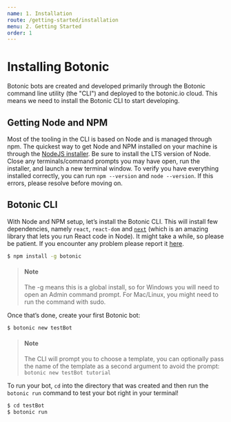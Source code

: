 ```yaml
---
name: 1. Installation
route: /getting-started/installation
menu: 2. Getting Started
order: 1
---
```



# Installing Botonic

Botonic bots are created and developed primarily through the Botonic command line utility (the "CLI") and deployed to the botonic.io cloud. This means we need to install the Botonic CLI to start developing.

## Getting Node and NPM

Most of the tooling in the CLI is based on Node and is managed through npm. The quickest way to get Node and NPM installed on your machine is through the [NodeJS installer](https://nodejs.org/). Be sure to install the LTS version of Node. Close any terminals/command prompts you may have open, run the installer, and launch a new terminal window. To verify you have everything installed correctly, you can run `npm --version` and `node --version`. If this errors, please resolve before moving on.

## Botonic CLI

With Node and NPM setup, let’s install the Botonic CLI. This will install few dependencies, namely `react`, `react-dom` and [`next`](https://github.com/zeit/next.js/) (which is an amazing library that lets you run React code in Node). It might take a while, so please be patient. If you encounter any problem please report it [here](https://github.com/hubtype/botonic/issues).

```bash
$ npm install -g botonic
```

> #### Note
> The -g means this is a global install, so for Windows you will need to open an Admin command prompt. For Mac/Linux, you might need to run the command with sudo.

Once that’s done, create your first Botonic bot:

```bash
$ botonic new testBot
```

> #### Note
> The CLI will prompt you to choose a template, you can optionally pass the name of the template as a second argument to avoid the prompt: `botonic new testBot tutorial`

To run your bot, `cd` into the directory that was created and then run the `botonic run` command to test your bot right in your terminal!

```bash
$ cd testBot
$ botonic run
```

<NextButton title="Creating Your First Bot" href="/getting-started/creating-your-first-bot" />
